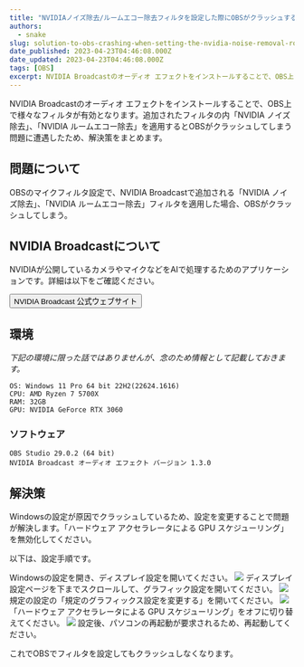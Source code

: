 ```yaml
---
title: "NVIDIAノイズ除去/ルームエコー除去フィルタを設定した際にOBSがクラッシュする問題の解決策"
authors:
  - snake
slug: solution-to-obs-crashing-when-setting-the-nvidia-noise-removal-room-echo-removal-filter
date_published: 2023-04-23T04:46:08.000Z
date_updated: 2023-04-23T04:46:08.000Z
tags: [OBS]
excerpt: NVIDIA Broadcastのオーディオ エフェクトをインストールすることで、OBS上で様々なフィルタが有効となります。追加されたフィルタの内「NVIDIA ノイズ除去」、「NVIDIA ルームエコー除去」を適用するとOBSがクラッシュしてしまう問題に遭遇したため、解決策をまとめます。
---
```


NVIDIA Broadcastのオーディオ エフェクトをインストールすることで、OBS上で様々なフィルタが有効となります。追加されたフィルタの内「NVIDIA ノイズ除去」、「NVIDIA ルームエコー除去」を適用するとOBSがクラッシュしてしまう問題に遭遇したため、解決策をまとめます。

## 問題について

OBSのマイクフィルタ設定で、NVIDIA Broadcastで追加される「NVIDIA ノイズ除去」、「NVIDIA ルームエコー除去」フィルタを適用した場合、OBSがクラッシュしてしまう。

## NVIDIA Broadcastについて

NVIDIAが公開しているカメラやマイクなどをAIで処理するためのアプリケーションです。詳細は以下をご確認ください。

<button
  class="button button--primary button--lg"
  onclick="window.open('https://www.nvidia.com/ja-jp/geforce/broadcasting/broadcast-sdk/resources/', '_blank')">
    NVIDIA Broadcast 公式ウェブサイト
</button>

## 環境

*下記の環境に限った話ではありませんが、念のため情報として記載しておきます。*

```
OS: Windows 11 Pro 64 bit 22H2(22624.1616)
CPU: AMD Ryzen 7 5700X
RAM: 32GB
GPU: NVIDIA GeForce RTX 3060
```

### ソフトウェア

```
OBS Studio 29.0.2 (64 bit)
NVIDIA Broadcast オーディオ エフェクト バージョン 1.3.0
```

## 解決策

Windowsの設定が原因でクラッシュしているため、設定を変更することで問題が解決します。「ハードウェア アクセラレータによる GPU スケジューリング」を無効化してください。

以下は、設定手順です。

Windowsの設定を開き、ディスプレイ設定を開いてください。
![](https://i.imgur.com/sPmmkaa.png)
ディスプレイ設定ページを下までスクロールして、グラフィック設定を開いてください。
![](https://i.imgur.com/qTb4E3m.png)
規定の設定の「規定のグラフィックス設定を変更する」を開いてください。
![](https://i.imgur.com/0JlWOgK.png)
「ハードウェア アクセラレータによる GPU スケジューリング」をオフに切り替えてください。
![](https://i.imgur.com/zDuhhU0.png)
設定後、パソコンの再起動が要求されるため、再起動してください。

これでOBSでフィルタを設定してもクラッシュしなくなります。
